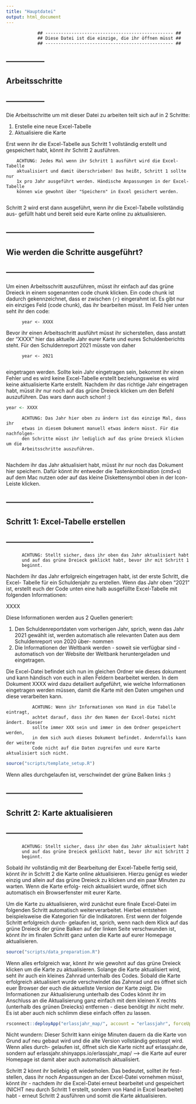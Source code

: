 ```yaml
---
title: "Hauptdatei"
output: html_document
---
```


                ## ------------------------------------------------- ##
                ## Diese Datei ist die einzige, die ihr öffnen müsst ## 
                ## ------------------------------------------------- ##


## --------------- ##
## Arbeitsschritte ## 
## --------------- ##

Die Arbeitsschritte um mit dieser Datei zu arbeiten teilt sich auf in 2 Schritte:

  1. Erstelle eine neue Excel-Tabelle
  2. Aktualisiere die Karte

Erst wenn ihr die Excel-Tabelle aus Schritt 1 vollständig erstellt und gespeichert
habt, könnt ihr Schritt 2 ausführen. 

        ACHTUNG: Jedes Mal wenn ihr Schritt 1 ausführt wird die Excel-Tabelle
        aktualisiert und damit überschrieben! Das heißt, Schritt 1 sollte nur
        1x pro Jahr ausgeführt werden. Händische Anpassungen in der Excel-Tabelle
        können wie gewohnt über "Speichern" in Excel gesichert werden. 
        
Schritt 2 wird erst dann ausgeführt, wenn ihr die Excel-Tabelle vollständig aus-
gefüllt habt und bereit seid eure Karte online zu aktualisieren.

## ----------------------------------- ##
## Wie werden die Schritte ausgeführt? ## 
## ----------------------------------- ##

Um einen Arbeitsschritt auszuführen, müsst ihr einfach auf das grüne Dreieck in
einem sogenannten code chunk klicken. Ein code chunk ist dadurch gekennzeichnet,
dass er zwischen ```{r} ``` eingerahmt ist. Es gibt nur ein einziges Feld (code
chunk), das ihr bearbeiten müsst. Im Feld hier unten seht ihr den code:

          year <- XXXX

Bevor ihr einen Arbeitsschritt ausführt müsst ihr sicherstellen, dass anstatt der
"XXXX" hier das aktuelle Jahr eurer Karte und eures Schuldenberichts steht. Für
den Schuldenreport 2021 müsste von daher
          
          year <- 2021
          
eingetragen werden. Sollte kein Jahr eingetragen sein, bekommt ihr einen Fehler
und es wird keine Excel-Tabelle erstellt beziehungsweise es wird keine aktualisierte
Karte erstellt. Nachdem ihr das richtige Jahr eingetragen habt, müsst ihr nur noch
auf das grüne Dreieck klicken um den Befehl auszuführen. Das wars dann auch schon! :)

```r
year <- XXXX
```

          ACHTUNG: Das Jahr hier oben zu ändern ist das einzige Mal, dass ihr
          etwas in diesem Dokument manuell etwas ändern müsst. Für die nachfolgen-
          den Schritte müsst ihr lediglich auf das grüne Dreieck klicken um die
          Arbeitsschritte auszuführen.
          
Nachdem ihr das Jahr aktualisiert habt, müsst ihr nur noch das Dokument hier speichern.
Dafür könnt ihr entweder die Tastenkombination (cmd+s) auf dem Mac nutzen oder auf das
kleine Diskettensymbol oben in der Icon-Leiste klicken.

## ---------------------------------- ##
## Schritt 1: Excel-Tabelle erstellen ##
## ---------------------------------- ##

          ACHTUNG: Stellt sicher, dass ihr oben das Jahr aktualisiert habt
          und auf das grüne Dreieck geklickt habt, bevor ihr mit Schritt 1
          beginnt.

Nachdem ihr das Jahr erfolgreich eingetragen habt, ist der erste Schritt, die Excel-
Tabelle für ein Schuldenjahr zu erstellen. Wenn das Jahr oben "2021" ist, erstellt euch
der Code unten eine halb ausgefüllte Excel-Tabelle mit folgenden Informationen:

XXXX

Diese Informationen werden aus 2 Quellen generiert:

  1. Den Schuldenreportdaten vom vorherigen Jahr, sprich, wenn das Jahr 2021 gewählt
  ist, werden automatisch alle relevanten Daten aus dem Schuldenreport von 2020 über-
  nommen
  2. Die Informationen der Weltbank werden - soweit sie verfügbar sind - automatisch
  von der Website der Weltbank heruntergeladen und eingetragen. 
  
Die Excel-Datei befindet sich nun im gleichen Ordner wie dieses dokument und kann
händisch von euch in allen Feldern bearbeitet werden. In dem Dokument XXXX wird dazu
detailiert aufgeführt, wie welche Informationen eingetragen werden müssen, damit die
Karte mit den Daten umgehen und diese verarbeiten kann.

              ACHTUNG: Wenn ihr Informationen von Hand in die Tabelle eintragt, 
              achtet darauf, dass ihr den Namen der Excel-Datei nicht ändert. Dieser
              sollte immer XXX sein und immer in dem Ordner gespeichert werden,
              in dem sich auch dieses Dokument befindet. Andernfalls kann der weitere
              Code nicht auf die Daten zugreifen und eure Karte aktualisiert sich nicht.

```r
source("scripts/template_setup.R")
```

Wenn alles durchgelaufen ist, verschwindet der grüne Balken links :)

## ------------------------------ ##
## Schritt 2: Karte aktualisieren ##
## ------------------------------ ##

          ACHTUNG: Stellt sicher, dass ihr oben das Jahr aktualisiert habt
          und auf das grüne Dreieck geklickt habt, bevor ihr mit Schritt 2
          beginnt.

Sobald ihr vollständig mit der Bearbeitung der Excel-Tabelle fertig seid, könnt ihr
in Schritt 2 die Karte online aktualisieren. Hierzu genügt es wieder einzig und allein
auf das grüne Dreieck zu klicken und ein paar Minuten zu warten. Wenn die Karte erfolg-
reich aktualisiert wurde, öffnet sich automatisch ein Browserfenster mit eurer Karte. 

Um die Karte zu aktualisieren, wird zunächst eure finale Excel-Datei im folgenden
Schritt automatisch weiterverarbeitet. Hierbei entstehen beispielsweise die 
Kategorien für die Indikatoren. Erst wenn der folgende Schritt erfolgreich durch-
gelaufen ist, sprich, wenn nach dem Klick auf das grüne Dreieck der grüne Balken
auf der linken Seite verschwunden ist, könnt ihr im finalen Schritt ganz unten
die Karte auf eurer Homepage aktualisieren.

```r
source("scripts/data_preparation.R")
```

Wenn alles erfolgreich war, könnt ihr wie gewohnt auf das grüne Dreieck klicken um
die Karte zu aktualisieren. Solange die Karte aktualisiert wird, seht ihr auch ein
kleines Zahnrad unterhalb des Codes. Sobald die Karte erfolgreich aktualisiert wurde
verschwindet das Zahnrad und es öffnet sich euer Browser der euch die aktuellste
Version der Karte zeigt. Die Informationen zur Aktualisierung unterhalb des Codes
könnt ihr im Anschluss an die Aktualisierung ganz einfach mit dem kleinen X rechts
(unterhalb des grünen Dreiecks) entfernen - diese benötigt ihr nicht mehr. Es ist
aber auch nich schlimm diese einfach offen zu lassen.

```r
rsconnect::deployApp("erlassjahr_map/", account = "erlassjahr", forceUpdate = TRUE)
```

Nicht wundern: Dieser Schritt kann einige Minuten dauern da die Karte von Grund
auf neu gebaut wird und die alte Version vollständig gestoppt wird. Wenn alles durch-
gelaufen ist, öffnet sich die Karte nicht auf erlassjahr.de, sondern auf
erlassjahr.shinyapps.io/erlassjahr_map/ --> die Karte auf eurer Homepage ist damit aber 
auch automatisch aktualisiert.

Schritt 2 könnt ihr beliebig oft wiederholen. Das bedeutet, solltet ihr fest-
stellen, dass ihr noch Anpassungen an der Excel-Datei vornehmen müsst, könnt ihr - nachdem
ihr die Excel-Datei erneut bearbeitet und gespeichert (NICHT neu durch Schritt 1 erstellt,
sondern von Hand in Excel bearbeitet) habt - erneut Schritt 2 ausführen und somit die 
Karte aktualisieren. 
